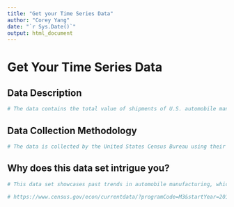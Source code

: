 ---
title: "Get your Time Series Data"
author: "Corey Yang"
date: "`r Sys.Date()`"
output: html_document
---

# Get Your Time Series Data

## Data Description

```{r}
# The data contains the total value of shipments of U.S. automobile manufacturing from January 2019 to December 2023. The period is monthly throughout the five years. The value is measured in millions of dollars. Shipments are measured based on net selling value and do not include freight charges and excise taxes.  
```

## Data Collection Methodology

```{r}
# The data is collected by the United States Census Bureau using their survey called The Manufacturers’ Shipments, Inventories, and Orders survey or M3 on a monthly basis. They estimate numbers for the current month, and revise the estimate in future months once they obtain data.
```

## Why does this data set intrigue you?

```{r}
# This data set showcases past trends in automobile manufacturing, which will likely see some degree of change as policies regarding automobile taxation will likely be put into effect. Deviations will showcase the effects of the new policies.
```

```{r include=FALSE}
# https://www.census.gov/econ/currentdata/?programCode=M3&startYear=2019&endYear=2023&categories[]=36A&dataType=VS&geoLevel=US&adjusted=0&notAdjusted=1&errorData=0#table-results
```